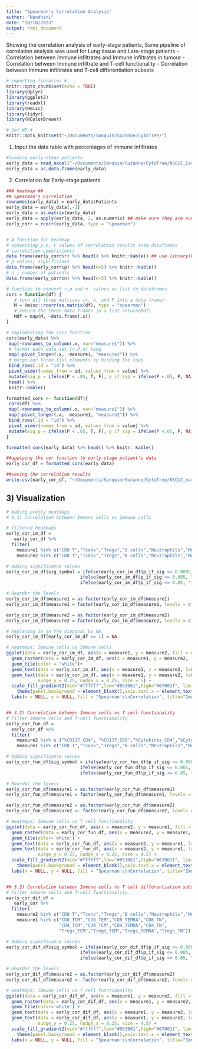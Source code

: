 ```yaml
---
title: "Spearman's Correlation Analysis"
author: "Nandhini"
date: "10/18/2023"
output: html_document
---
```

Showing the correlation analysis of early-stage patients, Same pipeline of correlation analysis was used for Lung tissue and Late-stage patients
- Correlation between Immune infiltrates and Immune infiltrates in tumour
- Correlation between Immune infiltrate and T-cell functionality 
- Correlation between Immune infiltrates and T-cell differentiation subsets 

```r

# importing libraries #
knitr::opts_chunk$set(echo = TRUE)
library(dplyr)
library(ggplot2)
library(readxl)
library(Hmisc)
library(tidyr)
library(RColorBrewer)

# Set WD #
knitr::opts_knit$set("~/Documents/Sanquin/Suzanne/CytoTree/")
```

1) Input the data table with percentages of immune infiltrates 
```r

#loading early-stage patients
early_data = read_excel("~/Documents/Sanquin/Suzanne/CytoTree/NSCLC_Early_and_late_percentages(04-08-2023).xlsx")
early_data = as.data.frame(early_data)

```

2) Correlation for Early-stage patients
```r

### heatmap ## 
## Spearman's Correlation 
rownames(early_data) = early_data$Patients
early_data = early_data[,-1]
early_data = as.matrix(early_data)
early_data = apply(early_data, 2, as.numeric) ## make sure they are numeric
early_corr = rcorr(early_data, type = "spearman")


# A function for heatmap
# converting p,n, r values of correlation results into dataframes
# correlation coeeficients
data.frame(early_corr$r) %>% head() %>% knitr::kable() ## use library(knitr for kable())
# p values; significanes
data.frame(early_corr$p) %>% head(n=5) %>% knitr::kable()
# n ; number of patients
data.frame(early_corr$n) %>% head(n=3) %>% knitr::kable()

# function to convert r,p and n  values as list to dataframes
cors = function(df) { 
   # turn all three matrices (r, n, and P into a data frame)
   M = Hmisc::rcorr(as.matrix(df), type = "spearman")
   # return the three data frames in a list return(Mdf)
   Mdf = map(M, ~data.frame(.x))
}

# Implementing the cors function
cors(early_data) %>%
 map(~rownames_to_column(.x, var="measure1")) %>%
 # format each data set (r,P,n) long 
 map(~pivot_longer(.x, -measure1, "measure2")) %>%
 # merge our three list elements by binding the rows
 bind_rows(.id = "id") %>%
 pivot_wider(names_from = id, values_from = value) %>%
 mutate(sig_p = ifelse(P < .05, T, F), p_if_sig = ifelse(P <.05, P, NA), r_if_sig = ifelse(r <.05, r, NA)) %>% 
 head() %>%
 knitr::kable()

formatted_cors <- function(df){
 cors(df) %>%
 map(~rownames_to_column(.x, var="measure1")) %>%
 map(~pivot_longer(.x, -measure1, "measure2")) %>% 
 bind_rows(.id = "id") %>%
 pivot_wider(names_from = id, values_from = value) %>%
 mutate(sig_p = ifelse(P < .05, T, F), p_if_sig = ifelse(P <.05, P, NA), r_if_sig = ifelse(P <.05, r, NA)) 
}

formatted_cors(early_data) %>% head() %>% knitr::kable()

##applying the cor function to early-stage patient's data
early_cor_df = formatted_cors(early_data)

##saving the correlation results
write.csv(early_cor_df, "~/Documents/Sanquin/Suzanne/CytoTree/NSCLC_early_correlation_plots/NSCLC_correlation_early(08-08-2023).csv")


```

## 3) Visualization
```r

# making pretty heatmaps
# 3.1) Correlation between Immune cells vs Immune cells

# filtered heatmaps
early_cor_im_df = 
   early_cor_df %>% 
  filter(
    measure1 %in% c("CD8 T","Tconv","Tregs","B cells","Neutrophils","Monocytes","DCs","NKT","NK"),
    measure2 %in% c("CD8 T","Tconv","Tregs","B cells","Neutrophils","Monocytes","DCs","NKT","NK"))

# adding significance values 
early_cor_im_df$sig_symbol = ifelse(early_cor_im_df$p_if_sig <= 0.0005, "***",
                            ifelse(early_cor_im_df$p_if_sig <= 0.005, "**",
                            ifelse(early_cor_im_df$p_if_sig <= 0.05, "*", NA)))

# Reorder the levels
early_cor_im_df$measure1 = as.factor(early_cor_im_df$measure1)
early_cor_im_df$measure1 = factor(early_cor_im_df$measure1, levels = c("CD8 T","Tconv","Tregs","B cells","NK","NKT","Neutrophils","Monocytes","DCs"))

early_cor_im_df$measure2 = as.factor(early_cor_im_df$measure2)
early_cor_im_df$measure2 = factor(early_cor_im_df$measure2, levels = c("DCs","Monocytes","Neutrophils","NKT","NK","B cells","Tregs","Tconv","CD8 T"))

# Replacing 1s in the diagonal by NA 
early_cor_im_df[early_cor_im_df == 1] = NA

# Heatmaps; Immune cells vs Immune cells
ggplot(data = early_cor_im_df, aes(x = measure1, y = measure2, fill = r)) +
  geom_raster(data = early_cor_im_df, aes(x = measure1, y = measure2, fill = r)) +
  geom_tile(color = "white")+
  geom_text(data = early_cor_im_df, aes(x = measure1, y = measure2, label = round(r, digits=2))) +
  geom_text(data = early_cor_im_df, aes(x = measure1, y = measure2, label = sig_symbol),
            nudge_y = 0.25, nudge_x = 0.25, size = 5) +
  scale_fill_gradient2(mid="#ffffff",low="#053061",high="#67001f", limits=c(-0.6,0.6)) +
    theme(panel.background = element_blank(),axis.text.x = element_text(angle = 60, hjust=1))+
  labs(x = NULL, y = NULL, fill = "Spearman's\nCorrelation", title="Immune cells vs Immune cells")


## 3.2) Correlation between Immune cells vs T cell functionality 
# Filter immune cells and T-cell functionality
early_cor_fun_df =
  early_cor_df %>%
  filter(
    measure2 %in% c ("%CD137_CD4", "%CD137_CD8","%Cytokines_CD4","%Cytokines_CD8"),
    measure1 %in% c("CD8 T","Tconv","Tregs","B cells","Neutrophils","Monocytes","DCs","NKT","NK"))

# Adding significance values
early_cor_fun_df$sig_symbol = ifelse(early_cor_fun_df$p_if_sig <= 0.0005, "***",
                            ifelse(early_cor_fun_df$p_if_sig <= 0.005, "**",
                            ifelse(early_cor_fun_df$p_if_sig <= 0.05, "*", NA)))

# Reorder the levels
early_cor_fun_df$measure1 = as.factor(early_cor_fun_df$measure1)
early_cor_fun_df$measure1 = factor(early_cor_fun_df$measure1, levels = c("DCs","Monocytes","Neutrophils","NKT","NK","B cells","Tregs","Tconv","CD8 T"))

early_cor_fun_df$measure2 = as.factor(early_cor_fun_df$measure2)
early_cor_fun_df$measure2 <- factor(early_cor_fun_df$measure2, levels = c("%CD137_CD4","%CD137_CD8","%Cytokines_CD4","%Cytokines_CD8"))

# Heatmaps; Immune cells vs T cell functionality
ggplot(data = early_cor_fun_df, aes(x = measure2, y = measure1, fill = r)) +
  geom_raster(data = early_cor_fun_df, aes(x = measure2, y = measure1, fill = r)) +
  geom_tile(color='white') +
  geom_text(data = early_cor_fun_df, aes(x = measure2, y = measure1, label = round(r, digits=2),size = 2)) +
  geom_text(data = early_cor_fun_df, aes(x = measure2, y = measure1, label = sig_symbol),
            nudge_y = 0.25, nudge_x = 0.25, size = 4.5) +
  scale_fill_gradient2(mid="#ffffff",low="#053061",high="#67001f", limits=c(-0.6,0.6)) +
    theme(panel.background = element_blank(),axis.text.x = element_text(angle = 60, hjust=1))+
  labs(x = NULL, y = NULL, fill = "Spearman's\nCorrelation", title="Immune cells vs T cell functionality")


## 3.3) Correlation between Immune cells vs T cell differentiation subsets
# Filter immune cells and T-cell functionality
early_cor_dif_df = 
   early_cor %>% 
  filter(
    measure2 %in% c("CD8 T","Tconv","Tregs","B cells","Neutrophils","Monocytes","DCs","NKT","NK"),
    measure1 %in% c("CD8_TCM","CD8_TEM","CD8_TEMRA","CD8_TN",
                    "CD4_TCM","CD4_TEM","CD4_TEMRA","CD4_TN",
                    "Tregs_TCM","Tregs_TEM","Tregs_TEMRA","Tregs_TN"))

# Adding significance values 
early_cor_dif_df$sig_symbol = ifelse(early_cor_dif_df$p_if_sig <= 0.0005, "***",
                            ifelse(early_cor_dif_df$p_if_sig <= 0.005, "**",
                            ifelse(early_cor_dif_df$p_if_sig <= 0.05, "*", NA)))

# Reorder the levels
early_cor_dif_df$measure2 = as.factor(early_cor_dif_df$measure2)
early_cor_dif_df$measure2 <- factor(early_cor_dif_df$measure2, levels = c("DCs","Monocytes","Neutrophils","NKT","NK","B cells","Tregs","Tconv","CD8 T"))

# Heatmaps; Immune cells vs T cell functionality
ggplot(data = early_cor_dif_df, aes(x = measure1, y = measure2, fill = r)) +
  geom_raster(data = early_cor_dif_df, aes(x = measure1, y = measure2, fill = r)) +
  geom_tile(color='white') +
  geom_text(data = early_cor_dif_df, aes(x = measure1, y = measure2, label = round(r, digits=2))) +
  geom_text(data = early_cor_dif_df, aes(x = measure1, y = measure2, label = sig_symbol),
            nudge_y = 0.25, nudge_x = 0.25, size = 4.5) +
  scale_fill_gradient2(mid="#ffffff",low="#053061",high="#67001f", limits=c(-0.65,0.65)) +
    theme(panel.background = element_blank(),axis.text.x = element_text(angle = 60, hjust=1))+
  labs(x = NULL, y = NULL, fill = "Spearman's\nCorrelation", title="Immune cells vs T cell functionality")


```

